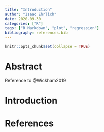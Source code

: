 ```yaml
---
title: "Introduction"
author: "Isaac Ehrlich"
date: 2020-09-30
categories: ["R"]
tags: ["R Markdown", "plot", "regression"]
bibliography: references.bib
---
```


```r
knitr::opts_chunk$set(collapse = TRUE)
```

# Abstract
Reference to @Wickham2019

# Introduction

# References